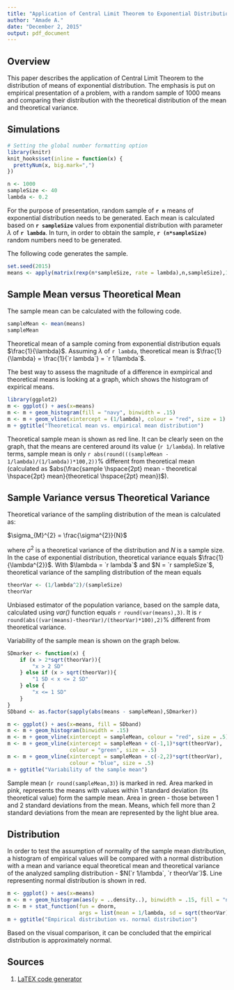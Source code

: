 ```yaml
---
title: "Application of Central Limit Theorem to Exponential Distribution - Example"
author: "Amade A."
date: "December 2, 2015"
output: pdf_document
---
```

## Overview

This paper describes the application of Central Limit Theorem to the distribution of means of exponential distribution. The emphasis is put on empirical presentation of a problem, with a random sample of 1000 means and comparing their distribution with the theoretical distribution of the mean and theoretical variance.


## Simulations

```r
# Setting the global number formatting option
library(knitr)
knit_hooks$set(inline = function(x) {
  prettyNum(x, big.mark=",")
})
```

```r
n <- 1000
sampleSize <- 40
lambda <- 0.2
```

For the purpose of presentation, random sample of **`r n`** means of exponential distribution needs to be generated. Each mean is calculated based on **`r sampleSize`** values from exponential distribution with parameter $\lambda$ of **`r lambda`**. In turn, in order to obtain the sample, **`r (n*sampleSize)`** random numbers need to be generated.

The following code generates the sample.

```R
set.seed(2015)
means <- apply(matrix(rexp(n*sampleSize, rate = lambda),n,sampleSize),1,mean)
```

## Sample Mean versus Theoretical Mean

The sample mean can be calculated with the following code.

```r
sampleMean <- mean(means)
sampleMean
```

Theoretical mean of a sample coming from exponential distribution equals $\frac{1}{\lambda}$.
Assuming $\lambda$ of `r lambda`, theoretical mean is $\frac{1}{\lambda} = \frac{1}{`r lambda`} = `r 1/lambda`$.

The best way to assess the magnitude of a difference in exmpirical and theoretical means is looking at a graph, which shows the histogram of expirical means.

```r
library(ggplot2)
m <- ggplot() + aes(x=means)
m <- m + geom_histogram(fill = "navy", binwidth = .15) 
m <- m + geom_vline(xintercept = (1/lambda), colour = "red", size = 1)
m + ggtitle("Theoretical mean vs. empirical mean distribution")
```

Theoretical sample mean is shown as red line. It can be clearly seen on the graph, that the means are centered around its value (`r 1/lambda`). In relative terms, sample mean is only `r abs(round(((sampleMean - 1/lambda)/(1/lambda))*100,2))`% different from theoretical mean (calculated as $abs(\frac{sample \hspace{2pt} mean - theoretical \hspace{2pt} mean}{theoretical \hspace{2pt} mean})$).

## Sample Variance versus Theoretical Variance

Theoretical variance of the sampling distribution of the mean is calculated as:

$\sigma_{M}^{2} = \frac{\sigma^{2}}{N}$

where $\sigma^{2}$ is a theoretical variance of the distribution and $N$ is a sample size. In the case of exponential distribution, theoretical variance equals $\frac{1}{\lambda^{2}}$. With $\lambda = `r lambda`$ and $N = `r sampleSize`$, theoretical variance of the sampling distribution of the mean equals 
```r
theorVar <- (1/lambda^2)/(sampleSize)
theorVar
```

Unbiased estimator of the population variance, based on the sample data, calculated using *var()* function equals `r round(var(means),3)`. It is `r round(abs((var(means)-theorVar)/(theorVar)*100),2)`% different from theoretical variance.

Variability of the sample mean is shown on the graph below.

```r
SDmarker <- function(x) {  
    if (x > 2*sqrt(theorVar)){
        "x > 2 SD"
    } else if (x > sqrt(theorVar)){
        "1 SD < x <= 2 SD"
    } else {
        "x <= 1 SD"
    }
}
SDband <- as.factor(sapply(abs(means - sampleMean),SDmarker))

m <- ggplot() + aes(x=means, fill = SDband)
m <- m + geom_histogram(binwidth = .15) 
m <- m + geom_vline(xintercept = sampleMean, colour = "red", size = .5)
m <- m + geom_vline(xintercept = sampleMean + c(-1,1)*sqrt(theorVar),
                    colour = "green", size = .5)
m <- m + geom_vline(xintercept = sampleMean + c(-2,2)*sqrt(theorVar),
                    colour = "blue", size = .5)
m + ggtitle("Variability of the sample mean")
```

Sample mean (`r round(sampleMean,3)`) is marked in red. Area marked in pink, represents the means with values within 1 standard deviation (its theoretical value) form the sample mean. Area in green - those between 1 and 2 standard deviations from the mean. Means, which fell more than 2 standard deviations from the mean are represented by the light blue area.

## Distribution

In order to test the assumption of normality of the sample mean distribution, a histogram of empirical values will be compared with a normal distribution with a mean and variance equal theoretical mean and theoretical variance of the analyzed sampling distribution - $N(`r 1/lambda`, `r theorVar`)$. Line representing normal distribution is shown in red.

```r

m <- ggplot() + aes(x=means)
m <- m + geom_histogram(aes(y = ..density..), binwidth = .15, fill = "navy") 
m <- m + stat_function(fun = dnorm,
                       args = list(mean = 1/lambda, sd = sqrt(theorVar)), colour = "red")
m + ggtitle("Empirical distribution vs. normal distribution")
```

Based on the visual comparison, it can be concluded that the empirical distribution is approximately normal.

## Sources

1. [LaTEX code generator](https://www.codecogs.com/latex/eqneditor.php)